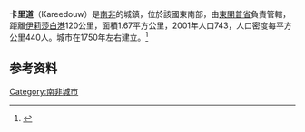 {{Infobox settlement
| name                    = Kareedouw
| image_skyline           = KAREEDOUW NG KERK.jpg
| image_caption           = {{tsl|en|Nederduits Gereformeerde Kerk||Nederduits Gereformeerde Kerk}} church in Kareedouw
| pushpin_map             = South Africa
| coordinates             = {{coord|33|57|7|S|24|17|22|E|region:ZA|display=inline,title}}
| subdivision_type        = 国家
| subdivision_name        = [[南非|南非]]
| subdivision_type1       = 省
| subdivision_name1       = [[東開普省|東開普省]]
| subdivision_type2       = 区
| subdivision_name2       = {{tsl|en|Sarah Baartman District Municipality||Sarah Baartman}}
| subdivision_type3       = 市
| subdivision_name3       = {{tsl|en|Kou-Kamma Local Municipality||Kou-Kamma}}
| area_footnotes          = <ref name="census2011">{{cite web |url=http://census2011.adrianfrith.com/place/269006 |title=Main Place Kareedouw |work=Census 2011 |access-date=2022-01-02 |archive-date=2022-01-02 |archive-url=https://web.archive.org/web/20220102122052/https://census2011.adrianfrith.com/place/269006 |dead-url=no }}</ref>
| area_total_km2          = 15.10
| population_footnotes    = <ref name="census2011" />
| population_total        = 4985
| population_as_of        = 2011
| population_density_km2  = auto
| demographics_type1      = 种族 (2011)
| demographics1_footnotes = <ref name="census2011" />
| demographics1_title1    = {{tsl|en|Bantu peoples of South Africa||黑人}}
| demographics1_info1     = 32.8%
| demographics1_title2    = [[有色人|有色人]]
| demographics1_info2     = 56.5%
| demographics1_title3    = [[印度裔南非人|印度裔]]/亚裔
| demographics1_info3     = 0.3%
| demographics1_title4    = [[南非白人|南非白人]]
| demographics1_info4     = 9.5%
| demographics1_title5    = 其他
| demographics1_info5     = 1.0%
| demographics_type2      = [[母語|母語]] (2011)
| demographics2_footnotes = <ref name="census2011" />
| demographics2_title1    = [[南非語|南非語]]
| demographics2_info1     = 72.6%
| demographics2_title2    = [[科萨语|科萨语]]
| demographics2_info2     = 22.1%
| demographics2_title3    = [[南非英语|南非英语]]
| demographics2_info3     = 2.4%
| demographics2_title5    = 其他
| demographics2_info5     = 2.9%
| timezone1               = [[南非標準時間|SAST]]
| utc_offset1             = +2
| postal_code             = 6400
| area_code_type          = {{tsl|en|Telephone numbers in South Africa||Area code}}
| area_code               = 042
}}
'''卡里道'''（Kareedouw）是[[南非|南非]]的城鎮，位於該國東南部，由[[東開普省|東開普省]]負責管轄，距離[[伊莉莎白港|伊莉莎白港]]120公里，面積1.67平方公里，2001年人口743，人口密度每平方公里440人。城市在1750年左右建立。<ref>{{cite web |url=http://www.openafrica.org/route/langkloof-route |title=Langkloof Route |publisher=Open Africa |date=2002-07-08 |access-date=2013-12-30 |archive-date=2013-12-31 |archive-url=https://web.archive.org/web/20131231140352/http://www.openafrica.org/route/Langkloof-Route |dead-url=no }}</ref>

==参考资料==
{{refs}}

{{SouthAfrica-geo-stub}}
[[Category:南非城市|Category:南非城市]]